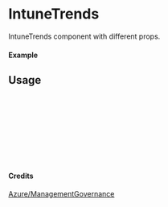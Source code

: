 
<Meta of={IntuneTrends} title="Azure/ManagementGovernance/IntuneTrends" />

# IntuneTrends

IntuneTrends component with different props.

#### Example

<Canvas of={IntuneTrends.Primary} />

## Usage

```ts
import { IntuneTrends } from "yadl-ui";

const Example = () => {
  return (
      <IntuneTrends />
  );
};

export default Example;
```

#### Credits
[Azure/ManagementGovernance](https://learn.microsoft.com/en-us/azure/architecture/icons/)
